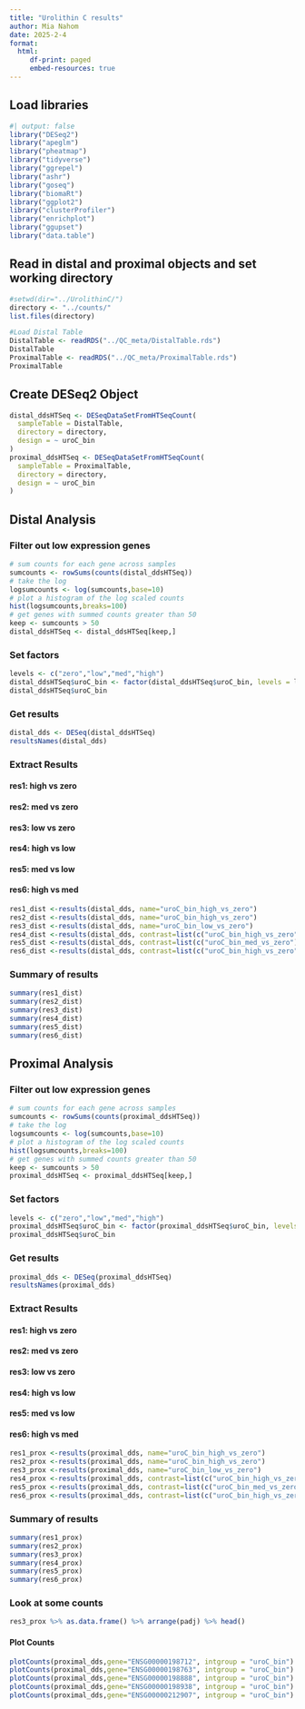 ```yaml
---
title: "Urolithin C results"
author: Mia Nahom
date: 2025-2-4
format: 
  html:
     df-print: paged
     embed-resources: true
---
```


## Load libraries
```r
#| output: false
library("DESeq2")
library("apeglm")
library("pheatmap")
library("tidyverse")
library("ggrepel")
library("ashr")
library("goseq")
library("biomaRt")
library("ggplot2")
library("clusterProfiler")
library("enrichplot")
library("ggupset")
library("data.table")
```

## Read in distal and proximal objects and set working directory

```r
#setwd(dir="../UrolithinC/")
directory <- "../counts/"
list.files(directory)

#Load Distal Table
DistalTable <- readRDS("../QC_meta/DistalTable.rds")
DistalTable
ProximalTable <- readRDS("../QC_meta/ProximalTable.rds")
ProximalTable
```
## Create DESeq2 Object
```r
distal_ddsHTSeq <- DESeqDataSetFromHTSeqCount(
  sampleTable = DistalTable, 
  directory = directory, 
  design = ~ uroC_bin
)
proximal_ddsHTSeq <- DESeqDataSetFromHTSeqCount(
  sampleTable = ProximalTable, 
  directory = directory, 
  design = ~ uroC_bin
)
```
## Distal Analysis
### Filter out low expression genes
```r
# sum counts for each gene across samples
sumcounts <- rowSums(counts(distal_ddsHTSeq))
# take the log
logsumcounts <- log(sumcounts,base=10)
# plot a histogram of the log scaled counts
hist(logsumcounts,breaks=100)
# get genes with summed counts greater than 50
keep <- sumcounts > 50
distal_ddsHTSeq <- distal_ddsHTSeq[keep,]
```

### Set factors
```r
levels <- c("zero","low","med","high")
distal_ddsHTSeq$uroC_bin <- factor(distal_ddsHTSeq$uroC_bin, levels = levels)
distal_ddsHTSeq$uroC_bin
```
### Get results
```r
distal_dds <- DESeq(distal_ddsHTSeq)
resultsNames(distal_dds)
```

### Extract Results
#### res1: high vs zero
#### res2: med vs zero
#### res3: low vs zero
#### res4: high vs low
#### res5: med vs low
#### res6: high vs med

```r
res1_dist <-results(distal_dds, name="uroC_bin_high_vs_zero")
res2_dist <-results(distal_dds, name="uroC_bin_high_vs_zero")
res3_dist <-results(distal_dds, name="uroC_bin_low_vs_zero")
res4_dist <-results(distal_dds, contrast=list(c("uroC_bin_high_vs_zero"),c("uroC_bin_low_vs_zero")))
res5_dist <-results(distal_dds, contrast=list(c("uroC_bin_med_vs_zero"),c("uroC_bin_low_vs_zero")))
res6_dist <-results(distal_dds, contrast=list(c("uroC_bin_high_vs_zero"),c("uroC_bin_med_vs_zero")))

```
### Summary of results
```r
summary(res1_dist)
summary(res2_dist)
summary(res3_dist)
summary(res4_dist)
summary(res5_dist)
summary(res6_dist)
```

## Proximal Analysis
### Filter out low expression genes
```r
# sum counts for each gene across samples
sumcounts <- rowSums(counts(proximal_ddsHTSeq))
# take the log
logsumcounts <- log(sumcounts,base=10)
# plot a histogram of the log scaled counts
hist(logsumcounts,breaks=100)
# get genes with summed counts greater than 50
keep <- sumcounts > 50
proximal_ddsHTSeq <- proximal_ddsHTSeq[keep,]
```
### Set factors
```r
levels <- c("zero","low","med","high")
proximal_ddsHTSeq$uroC_bin <- factor(proximal_ddsHTSeq$uroC_bin, levels = levels)
proximal_ddsHTSeq$uroC_bin
```
### Get results
```r
proximal_dds <- DESeq(proximal_ddsHTSeq)
resultsNames(proximal_dds)
```

### Extract Results
#### res1: high vs zero
#### res2: med vs zero
#### res3: low vs zero
#### res4: high vs low
#### res5: med vs low
#### res6: high vs med

```r
res1_prox <-results(proximal_dds, name="uroC_bin_high_vs_zero")
res2_prox <-results(proximal_dds, name="uroC_bin_high_vs_zero")
res3_prox <-results(proximal_dds, name="uroC_bin_low_vs_zero")
res4_prox <-results(proximal_dds, contrast=list(c("uroC_bin_high_vs_zero"),c("uroC_bin_low_vs_zero")))
res5_prox <-results(proximal_dds, contrast=list(c("uroC_bin_med_vs_zero"),c("uroC_bin_low_vs_zero")))
res6_prox <-results(proximal_dds, contrast=list(c("uroC_bin_high_vs_zero"),c("uroC_bin_med_vs_zero")))

```
### Summary of results
```r
summary(res1_prox)
summary(res2_prox)
summary(res3_prox)
summary(res4_prox)
summary(res5_prox)
summary(res6_prox)
```
### Look at some counts
```r
res3_prox %>% as.data.frame() %>% arrange(padj) %>% head()
```
#### Plot Counts

```r
plotCounts(proximal_dds,gene="ENSG00000198712", intgroup = "uroC_bin")
plotCounts(proximal_dds,gene="ENSG00000198763", intgroup = "uroC_bin")
plotCounts(proximal_dds,gene="ENSG00000198888", intgroup = "uroC_bin")
plotCounts(proximal_dds,gene="ENSG00000198938", intgroup = "uroC_bin")
plotCounts(proximal_dds,gene="ENSG00000212907", intgroup = "uroC_bin")
```